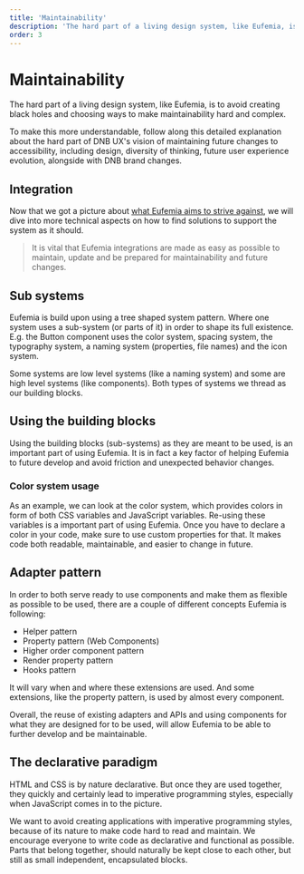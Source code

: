 ```yaml
---
title: 'Maintainability'
description: 'The hard part of a living design system, like Eufemia, is not to create black holes and choosing ways to make maintainability hard and complex.'
order: 3
---
```


# Maintainability

The hard part of a living design system, like Eufemia, is to avoid creating black holes and choosing ways to make maintainability hard and complex.

To make this more understandable, follow along this detailed explanation about the hard part of DNB UX's vision of maintaining future changes to accessibility, including design, diversity of thinking, future user experience evolution, alongside with DNB brand changes.

## Integration

Now that we got a picture about [what Eufemia aims to strive against](/uilib/getting-started/living-system), we will dive into more technical aspects on how to find solutions to support the system as it should.

> It is vital that Eufemia integrations are made as easy as possible to maintain, update and be prepared for maintainability and future changes.

## Sub systems

Eufemia is build upon using a tree shaped system pattern. Where one system uses a sub-system (or parts of it) in order to shape its full existence. E.g. the Button component uses the color system, spacing system, the typography system, a naming system (properties, file names) and the icon system.

Some systems are low level systems (like a naming system) and some are high level systems (like components). Both types of systems we thread as our building blocks.

## Using the building blocks

Using the building blocks (sub-systems) as they are meant to be used, is an important part of using Eufemia. It is in fact a key factor of helping Eufemia to future develop and avoid friction and unexpected behavior changes.

### Color system usage

As an example, we can look at the color system, which provides colors in form of both CSS variables and JavaScript variables. Re-using these variables is a important part of using Eufemia. Once you have to declare a color in your code, make sure to use custom properties for that. It makes code both readable, maintainable, and easier to change in future.

## Adapter pattern

In order to both serve ready to use components and make them as flexible as possible to be used, there are a couple of different concepts Eufemia is following:

- Helper pattern
- Property pattern (Web Components)
- Higher order component pattern
- Render property pattern
- Hooks pattern

It will vary when and where these extensions are used. And some extensions, like the property pattern, is used by almost every component.

Overall, the reuse of existing adapters and APIs and using components for what they are designed for to be used, will allow Eufemia to be able to further develop and be maintainable.

## The declarative paradigm

HTML and CSS is by nature declarative. But once they are used together, they quickly and certainly lead to imperative programming styles, especially when JavaScript comes in to the picture.

We want to avoid creating applications with imperative programming styles, because of its nature to make code hard to read and maintain. We encourage everyone to write code as declarative and functional as possible. Parts that belong together, should naturally be kept close to each other, but still as small independent, encapsulated blocks.
